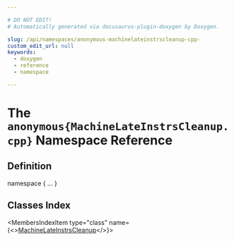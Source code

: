 ```yaml
---

# DO NOT EDIT!
# Automatically generated via docusaurus-plugin-doxygen by Doxygen.

slug: /api/namespaces/anonymous-machinelateinstrscleanup-cpp-
custom_edit_url: null
keywords:
  - doxygen
  - reference
  - namespace

---
```





# The `anonymous{MachineLateInstrsCleanup.cpp}` Namespace Reference

<DoxygenPage pluginConfig={pluginConfig}>



## Definition

<CodeBlock>namespace &#123; ... &#125;</CodeBlock>

## Classes Index

<MembersIndex>

<MembersIndexItem
  type="class"
  name={<><a href="/docs/api/classes/anonymous-namespace-machinelateinstrscleanup-cpp-/machinelateinstrscleanup">MachineLateInstrsCleanup</a></>}>
</MembersIndexItem>

</MembersIndex>


</DoxygenPage>
